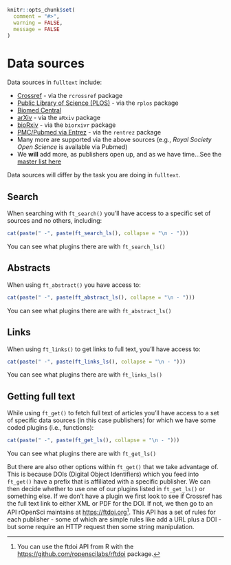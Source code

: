 ```r
knitr::opts_chunk$set(
  comment = "#>",
  warning = FALSE,
  message = FALSE
)
```


# Data sources {#data-sources}

Data sources in `fulltext` include:

* [Crossref](http://www.crossref.org/) - via the `rcrossref` package
* [Public Library of Science (PLOS)](https://www.plos.org/) - via the `rplos` package
* [Biomed Central](http://www.biomedcentral.com/)
* [arXiv](https://arxiv.org) - via the `aRxiv` package
* [bioRxiv](http://biorxiv.org/) - via the `biorxivr` package
* [PMC/Pubmed via Entrez](http://www.ncbi.nlm.nih.gov/) - via the `rentrez` package
* Many more are supported via the above sources (e.g., _Royal Society Open Science_ is
available via Pubmed)
* We __will__ add more, as publishers open up, and as we have time...See the [master list here](https://github.com/ropensci/fulltext/issues/4#issuecomment-52376743)

Data sources will differ by the task you are doing in `fulltext`. 

## Search {#ds-search}

When searching with `ft_search()` you'll have access to a specific set of sources and no others, including:

```r
cat(paste(" -", paste(ft_search_ls(), collapse = "\n - ")))
```

You can see what plugins there are with `ft_search_ls()`

## Abstracts {#ds-abstracts}

When using `ft_abstract()` you have access to:

```r
cat(paste(" -", paste(ft_abstract_ls(), collapse = "\n - ")))
```

You can see what plugins there are with `ft_abstract_ls()`

## Links {#ds-link}

When using `ft_links()` to get links to full text, you'll have access to:

```r
cat(paste(" -", paste(ft_links_ls(), collapse = "\n - ")))
```

You can see what plugins there are with `ft_links_ls()`

## Getting full text {#ds-fulltext}

While using `ft_get()` to fetch full text of articles you'll have access to a set of specific data sources (in this case publishers) for which we have some coded plugins (i.e., functions):

```r
cat(paste(" -", paste(ft_get_ls(), collapse = "\n - ")))
```

You can see what plugins there are with `ft_get_ls()`

But there are also other options within `ft_get()` that we take advantage of. This is because DOIs (Digital Object Identifiers) which you feed into `ft_get()` have a prefix that is affiliated with a specific publisher. We can then decide whether to use one of our plugins listed in `ft_get_ls()` or something else. If we don't have a plugin we first look to see if Crossref has the full text link to either XML or PDF for the DOI. If not, we then go to an API rOpenSci maintains at <https://ftdoi.org>[^1]. This API has a set of rules for each publisher - some of which are simple rules like add a URL plus a DOI - but some require an HTTP request then some string manipulation. 


[^1]: You can use the ftdoi API from R with the <https://github.com/ropenscilabs/rftdoi> package.
